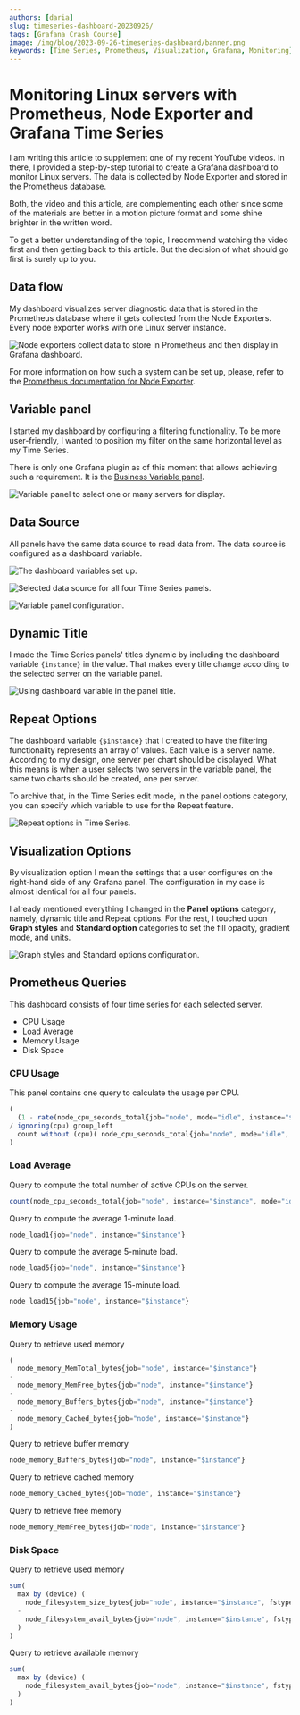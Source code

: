 ```yaml
---
authors: [daria]
slug: timeseries-dashboard-20230926/
tags: [Grafana Crash Course]
image: /img/blog/2023-09-26-timeseries-dashboard/banner.png
keywords: [Time Series, Prometheus, Visualization, Grafana, Monitoring]
---
```



# Monitoring Linux servers with Prometheus, Node Exporter and Grafana Time Series

I am writing this article to supplement one of my recent YouTube videos. In there, I provided a step-by-step tutorial to create a Grafana dashboard to monitor Linux servers. The data is collected by Node Exporter and stored in the Prometheus database.

Both, the video and this article, are complementing each other since some of the materials are better in a motion picture format and some shine brighter in the written word.

To get a better understanding of the topic, I recommend watching the video first and then getting back to this article. But the decision of what should go first is surely up to you.

<Youtube
  id="zhWStcxU4Uw"
  title="Create Grafana dashboard to monitor Linux servers using Prometheus data source."
/>

## Data flow

My dashboard visualizes server diagnostic data that is stored in the Prometheus database where it gets collected from the Node Exporters. Every node exporter works with one Linux server instance.

<Image
  title="Node exporters collect data to store in Prometheus and then display in Grafana dashboard."
  src="/img/blog/2023-09-26-timeseries-dashboard/timeseries-prometheus.png"
/>

For more information on how such a system can be set up, please, refer to the [Prometheus documentation for Node Exporter](https://prometheus.io/docs/guides/node-exporter/).

## Variable panel

I started my dashboard by configuring a filtering functionality. To be more user-friendly, I wanted to position my filter on the same horizontal level as my Time Series.

There is only one Grafana plugin as of this moment that allows achieving such a requirement. It is the [Business Variable panel](/plugins/business-variable/).

<Image
  title="Variable panel to select one or many servers for display."
  src="/img/blog/2023-09-26-timeseries-dashboard/dash.png"
/>

## Data Source

All panels have the same data source to read data from. The data source is configured as a dashboard variable.

<Image
  title="The dashboard variables set up."
  src="/img/blog/2023-09-26-timeseries-dashboard/vars.png"
/>

<Image
  title="Selected data source for all four Time Series panels."
  src="/img/blog/2023-09-26-timeseries-dashboard/ds.png"
/>

<Image
  title="Variable panel configuration."
  src="/img/blog/2023-09-26-timeseries-dashboard/var-p.png"
/>

## Dynamic Title

I made the Time Series panels' titles dynamic by including the dashboard variable `{instance}` in the value. That makes every title change according to the selected server on the variable panel.

<Image
  title="Using dashboard variable in the panel title."
  src="/img/blog/2023-09-26-timeseries-dashboard/title.png"
/>

## Repeat Options

The dashboard variable `{$instance}` that I created to have the filtering functionality represents an array of values. Each value is a server name.
According to my design, one server per chart should be displayed. What this means is when a user selects two servers in the variable panel, the same two charts should be created, one per server.

To archive that, in the Time Series edit mode, in the panel options category, you can specify which variable to use for the Repeat feature.

<Image
  title="Repeat options in Time Series."
  src="/img/blog/2023-09-26-timeseries-dashboard/repeat.png"
/>

## Visualization Options

By visualization option I mean the settings that a user configures on the right-hand side of any Grafana panel. The configuration in my case is almost identical for all four panels.

I already mentioned everything I changed in the <b>Panel options</b> category, namely, dynamic title and Repeat options. For the rest, I touched upon <b>Graph styles</b> and <b>Standard option</b> categories to set the fill opacity, gradient mode, and units.

<Image
  title="Graph styles and Standard options configuration."
  src="/img/blog/2023-09-26-timeseries-dashboard/style.png"
/>

## Prometheus Queries

This dashboard consists of four time series for each selected server.

- CPU Usage
- Load Average
- Memory Usage
- Disk Space

### CPU Usage

This panel contains one query to calculate the usage per CPU.

```JavaScript
(
  (1 - rate(node_cpu_seconds_total{job="node", mode="idle", instance="$instance"}[$__interval]))
/ ignoring(cpu) group_left
  count without (cpu)( node_cpu_seconds_total{job="node", mode="idle", instance="$instance"})
)
```

### Load Average

Query to compute the total number of active CPUs on the server.

```JavaScript
count(node_cpu_seconds_total{job="node", instance="$instance", mode="idle"})
```

Query to compute the average 1-minute load.

```JavaScript
node_load1{job="node", instance="$instance"}
```

Query to compute the average 5-minute load.

```JavaScript
node_load5{job="node", instance="$instance"}
```

Query to compute the average 15-minute load.

```JavaScript
node_load15{job="node", instance="$instance"}
```

### Memory Usage

Query to retrieve used memory

```JavaScript
(
  node_memory_MemTotal_bytes{job="node", instance="$instance"}
-
  node_memory_MemFree_bytes{job="node", instance="$instance"}
-
  node_memory_Buffers_bytes{job="node", instance="$instance"}
-
  node_memory_Cached_bytes{job="node", instance="$instance"}
)
```

Query to retrieve buffer memory

```JavaScript
node_memory_Buffers_bytes{job="node", instance="$instance"}
```

Query to retrieve cached memory

```JavaScript
node_memory_Cached_bytes{job="node", instance="$instance"}
```

Query to retrieve free memory

```JavaScript
node_memory_MemFree_bytes{job="node", instance="$instance"}
```

### Disk Space

Query to retrieve used memory

```JavaScript
sum(
  max by (device) (
    node_filesystem_size_bytes{job="node", instance="$instance", fstype!=""}
  -
    node_filesystem_avail_bytes{job="node", instance="$instance", fstype!=""}
  )
)
```

Query to retrieve available memory

```JavaScript
sum(
  max by (device) (
    node_filesystem_avail_bytes{job="node", instance="$instance", fstype!=""}
  )
)

```

<Feedback />
